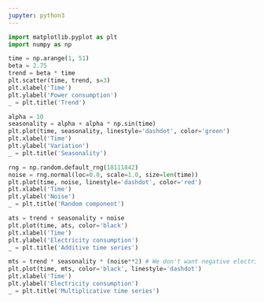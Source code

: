 ```yaml
---
jupyter: python3
---
```


```python
import matplotlib.pyplot as plt
import numpy as np
```

```python
time = np.arange(1, 51)
beta = 2.75
trend = beta * time
plt.scatter(time, trend, s=3)
plt.xlabel('Time')
plt.ylabel('Power consumption')
_ = plt.title('Trend')
```

```python
alpha = 10
seasonality = alpha + alpha * np.sin(time)
plt.plot(time, seasonality, linestyle='dashdot', color='green')
plt.xlabel('Time')
plt.ylabel('Variation')
_ = plt.title('Seasonality')
```

```python
rng = np.random.default_rng(18111842)
noise = rng.normal(loc=0.0, scale=1.0, size=len(time))
plt.plot(time, noise, linestyle='dashdot', color='red')
plt.xlabel('Time')
plt.ylabel('Noise')
_ = plt.title('Random component')
```

```python
ats = trend + seasonality + noise
plt.plot(time, ats, color='black')
plt.xlabel('Time')
plt.ylabel('Electricity consumption')
_ = plt.title('Additive time series')
```

```python
mts = trend * seasonality * (noise**2) # We don't want negative electricity consumption.
plt.plot(time, mts, color='black', linestyle='dashdot')
plt.xlabel('Time')
plt.ylabel('Electricity consumption')
_ = plt.title('Multiplicative time series')
```

